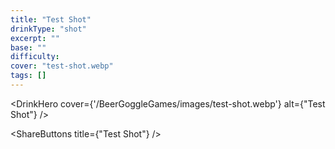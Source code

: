 ```yaml
---
title: "Test Shot"
drinkType: "shot"
excerpt: ""
base: ""
difficulty: 
cover: "test-shot.webp"
tags: []
---
```



<DrinkHero
  cover={'/BeerGoggleGames/images/test-shot.webp'}
  alt={"Test Shot"}
/>

<DrinkSection title="Overview" icon="/BeerGoggleGames/images/info.webp">
  <!-- Add overview details -->
</DrinkSection>

<DrinkSection title="Ingredients" icon="/BeerGoggleGames/images/liquor.webp">
  <!-- Add ingredients -->
</DrinkSection>

<DrinkSection title="Recipe" icon="/BeerGoggleGames/images/rules.webp">
  <!-- Add steps -->
</DrinkSection>



<ShareButtons title={"Test Shot"} />
<FeedbackCard></FeedbackCard>
